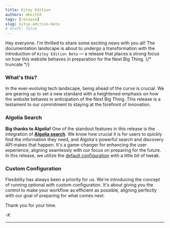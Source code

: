 ```yaml
---
title: Kitoy Edition
authors: mkeithX
tags: [release]
slug: kitoy-edition-beta
# draft: false
---
```





Hey everyone. I'm thrilled to share some exciting news with you all! The documentation landscape is about to undergo a transformation with the introduction of ````Kitoy Edition Beta```` — a release that places a strong focus on how this website behaves in preparation for the Next Big Thing. {/* truncate */}

### What's this?

In the ever-evolving tech landscape, being ahead of the curve is crucial. We are gearing up to set a new standard with a heightened emphasis on how the website behaves in anticipation of the Next Big Thing. This release is a testament to our commitment to staying at the forefront of innovation.

### Algolia Search

__Big thanks to Algolia!__ One of the standout features in this release is the integration of [**Algolia search**](https://docsearch.algolia.com/). We know how crucial it is for users to quickly find the information they need, and Algolia's powerful search and discovery API makes that happen. It's a game-changer for enhancing the user experience, aligning seamlessly with our focus on preparing for the future. In this release, we utilize the [default configuration](https://docsearch.algolia.com/docs/templates#docusaurus-v3-template) with a little bit of tweak.

### Custom Configuration

Flexibility has always been a priority for us. We're introducing the concept of running optional with custom configuration. It's about giving you the control to make your workflow as efficient as possible, aligning perfectly with our goal of preparing for what comes next.


Thank you for your time.

_-K_

***